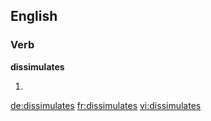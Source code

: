==English==

===Verb===
'''dissimulates'''

# {{en-third-person singular of|dissimulate}}

[[de:dissimulates]]
[[fr:dissimulates]]
[[vi:dissimulates]]